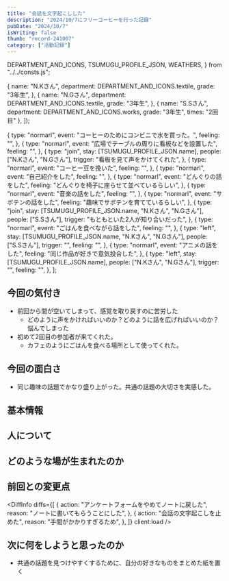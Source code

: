 ```yaml
---
title: "会話を文字起こしした"
description: "2024/10/7にフリーコーヒーを行った記録"
pubDate: "2024/10/7"
isWriting: false
thumb: "record-241007"
category: ["活動記録"]
---
```


  DEPARTMENT_AND_ICONS,
  TSUMUGU_PROFILE_JSON,
  WEATHERS,
} from "../../consts.js";

  {
    name: "N.Kさん",
    department: DEPARTMENT_AND_ICONS.textile,
    grade: "3年生",
  },
  {
    name: "N.Gさん",
    department: DEPARTMENT_AND_ICONS.textile,
    grade: "3年生",
  },
  {
    name: "S.Sさん",
    department: DEPARTMENT_AND_ICONS.works,
    grade: "3年生",
    times: "2回目"
  },
]);

  {
    type: "normarl",
    event: "コーヒーのためにコンビニで水を買った。",
    feeling: "",
  },
  {
    type: "normarl",
    event: "広場でテーブルの周りに看板などを設置した",
    feeling: "",
  },
  {
    type: "join",
    stay: [TSUMUGU_PROFILE_JSON.name],
    people: ["N.Kさん", "N.Gさん"],
    trigger: "看板を見て声をかけてくれた",
  },
  {
    type: "normarl",
    event: "コーヒー豆を挽いた",
    feeling: "",
  },
  {
    type: "normarl",
    event: "自己紹介をした",
    feeling: "",
  },
  {
    type: "normarl",
    event: "どんぐりの話をした",
    feeling: "どんぐりを椅子に座らせて並べているらしい",
  },
  {
    type: "normarl",
    event: "音楽の話をした",
    feeling: "",
  },
  {
    type: "normarl",
    event: "サボテンの話をした",
    feeling: "趣味でサボテンを育てているらしい",
  },
  {
    type: "join",
    stay: [TSUMUGU_PROFILE_JSON.name, "N.Kさん", "N.Gさん"],
    people: ["S.Sさん"],
    trigger: "もともといた2人が知り合いだった",
  },
  {
    type: "normarl",
    event: "ごはんを食べながら話をした",
    feeling: "",
  },
  {
    type: "left",
    stay: [TSUMUGU_PROFILE_JSON.name, "N.Kさん", "N.Gさん"],
    people: ["S.Sさん"],
    trigger: "",
    feeling: "",
  },
  {
    type: "normarl",
    event: "アニメの話をした",
    feeling: "同じ作品が好きで意気投合した",
  },
  {
    type: "left",
    stay: [TSUMUGU_PROFILE_JSON.name],
    people: ["N.Kさん", "N.Gさん"],
    trigger: "",
    feeling: "",
  },
];

## 今回の気付き

- 前回から間が空いてしまって、感覚を取り戻すのに苦労した
  - どのように声をかければいいのか？どのように話を広げればいいのか？悩んでしまった
- 初めて2回目の参加者が来てくれた。
  - カフェのようにごはんを食べる場所として使ってくれた。

## 今回の面白さ

- 同じ趣味の話題でかなり盛り上がった。共通の話題の大切さを実感した。

## 基本情報

<PostBasicInfo
  date="2024-10-07"
  otherEventDates={eventDates}
  weather="晴れ"
  temp="24"
  place="東学広場"
/>

## 人について

<TsumuguInfo
  condition="緊張"
  comment="1ヶ月近く間が空いてしまって感覚を忘れてしまった"
  photo=""
  client:load
/>

<VisitorsInfo visitors={peopleWithColor} />

## どのような場が生まれたのか

<EventsInfo overview="" people={peopleWithColor} events={events} />

## 前回との変更点

<DiffInfo
  diffs={[
    {
      action: "アンケートフォームをやめてノートに戻した",
      reason: "ノートに書いてもらうことにした",
    },
    {
      action: "会話の文字起こしを止めた",
      reason: "手間がかかりすぎるため",
    },
  ]}
  client:load
/>

## 次に何をしようと思ったのか

- 共通の話題を見つけやすくするために、自分の好きなものをまとめた紙を置く

